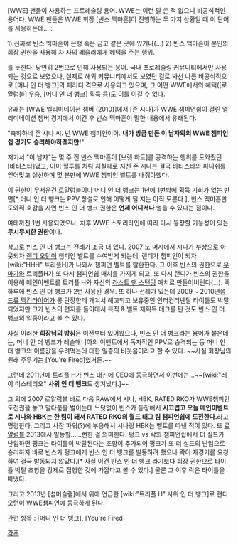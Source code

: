 [WWE] 팬들이 사용하는 프로레슬링 용어. WWE는 이런 말 쓴 적 없으니 비공식적인 용어다. WWE 팬들은 WWE 회장 [빈스 맥마흔]이 진행하는 두 가지 상황일 때 이 단어를 사용하는데... :

1) 진짜로 빈스 맥마흔이 은행 혹은 금고 같은 곳에 있거나(...)
2) 빈스 맥마흔이 본인의 회장 권한을 사용해 자 사의 레슬러에게 혜택을 주는 행위.

를 뜻한다. 당연히 2번으로 인해 사용되는 용어. 국내 프로레슬링 커뮤니티에서만 사용되는 것으로 보였으나, 실제로 해외 커뮤니티에서도 보였던 걸로 봐선 나름 비공식적으로 [머니 인 더 뱅크]의 패러디 격으로 사용되고 있으며, 그 어떤 WWE에서의 혜택([로얄럼블] 우승, [머니 인 더 뱅크] 획득 등)도 이를 이길 수 없다.

유래는 [WWE 엘리미네이션 챔버 (2010)]에서 [존 시나]가 WWE 챔피언쉽이 걸린 엘리미네이션 챔버 경기에서 이긴 후 빈스 맥마흔이 말한 내용에서 유래된다.

"축하하네 존 시나 씨. 넌 WWE 챔피언이야. '''내가 방금 만든 이 남자와의 WWE 챔피언쉽 경기도 승리해야하겠지만!'''"

저기서 "이 남자"는 몇 주 전 빈스 맥마흔이 [브렛 하트]를 공격하는 행위를 도와줬던 [바티스타]였고, 이미 혈투를 치뤄 지칠때로 지친 존 시나는 결국 바티스타의 피니쉬를 얻어맞고 실신하며 몇 분만에 WWE 챔피언 벨트를 내줘야했다.

이 권한이 무서운건 로얄럼블이나 머니 인 더 뱅크는 1년에 1번밖에 획득 기회가 없는 반면[* 머니 인 더 뱅크는 PPV 창설로 인해 어떻게 될 지는 아직 모른다.], 빈스 맥마흔만 도와줘 호감을 사면 빈스 인 더 뱅크 권한은 '''언제 어디서나''' 얻을 수 있다는 점이다.

여태까진 1번 사용되었으나, 차후 WWE 스토리라인에 따라 다시 등장할 가능성이 있는 '''무시무시한 권한'''이다.

참고로 빈스 인 더 뱅크는 전례가 조금 더 있다. 2007 노 머시에서 시나가 부상으로 아웃되자 [[랜디 오턴]]이 챔피언 벨트를 수여받게 되는데, 랜디가 챔피언이 되자 [wiki:"HHH" 트리플H]가 나와서 챔피언 벨트를 탈환한다. 그 이후 빈스의 권한으로 [[우마가]]와 트리플H가 또 다시 챔피언쉽 매치를 가지게 되고, 또 다시 랜디가 빈스의 권한을 이용해 메인이벤트를 트리플 H와 자신의 [[라스트 맨 스탠딩]] 매치로 만들어버린다(...). 즉 하루에 빈스 인 더 뱅크가 2번 사용된 경우.
또 하나 전례가 있는데 2009 ~ 2010년쯤 [[드류 맥킨타이어]]가 롱 단장한테 개겨서 해고되고 보유중인 인터컨티넨탈 타이틀도 박탈되었지만 그가 빈스의 편지를 들이대서 복직 & 벨트 재획득 테크를 탄 것도 빈스 인 더 뱅크의 일종이라고 볼 수 있다.

사실 이러한 '''회장님의 방침'''은 이전부터 있어왔으나, 빈스 인 더 뱅크라는 용어가 붙은데는, 머니 인 더 뱅크가 레슬매니아의 이벤트에서 독자적인 PPV로 승격되는 등 머니 인 더 뱅크의 이름값을 우려먹는데 대한 일종의 비웃음이라고 할 수 있다. ~~사실 회장님의 원래 주무기는 [You're Fired]였거든.~~

그런데 2011년에 [[트리플 H]]가 빈스 대신에 CEO에 등극하면서 이번에는...~~[wiki:"레이 미스테리오" '''사위 인 더 뱅크'''도 생겨났다.]~~

그 외에 2007 로얄럼블 바로 다음 RAW에서 시나, HBK, RATED RKO가 WWE챔피언 도전권을 놓고 말다툼을 벌이는데 느닷없이 빈스가 등장해서 '''시끄럽고 오늘 메인이벤트로 시나와 HBK는 한 팀이 돼서 RATED RKO의 월드 태그 팀 챔피언쉽에 도전한다.'''라고 명령한다. 그리고 사장 파워(?)에 부응해서 시나랑 HBK는 벨트를 따낸 적이 있다. 또 [[로얄럼블]] 2013에서 발동할......뻔한 걸 의미한다. 펑크 vs 락의 챔피언쉽에서 더 실드가 난입하면 펑크는 타이틀이 박탈된다는 조항이 추가되어 펑크가 또 더 실드의 난입으로 승리하자 바로 빈스가 펑크에게 빈스 인 더 뱅크를 발동하려 했으나 락이 재경기를 요청하여 결국 발동되지 않았다.[* 사실 이건 빈스 인 더 뱅크 라기보다 회장 권한으로 타이틀 박탈 조항을 강제로 집행한 것에 가깝다고 볼 수 있다.] 물론 그 이후 락은 타이틀을 따냈다.

그리고 2013년 [섬머슬램]에서 위에 언급한 [wiki:"트리플 H" 사위 인 더 뱅크]로 랜디 오턴이 WWE챔피언에 등극하게 된다.

관련 항목 : [머니 인 더 뱅크], [You're Fired]

[[각주]]  
